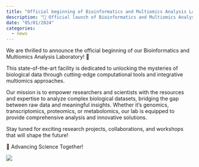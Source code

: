 ```yaml
---
title: "Official beginning of Bioinformatics and Multiomics Analysis Laboratory"
description: "🎉 Official launch of Bioinformatics and Multiomics Analysis Laboratory! 🎉"
date: "05/01/2024"
categories:
  - news
---
```


We are thrilled to announce the official beginning of our Bioinformatics and Multiomics Analysis Laboratory! 🚀 

This state-of-the-art facility is dedicated to unlocking the mysteries of biological data through cutting-edge computational tools and integrative multiomics approaches.

Our mission is to empower researchers and scientists with the resources and expertise to analyze complex biological datasets, bridging the gap between raw data and meaningful insights. Whether it’s genomics, transcriptomics, proteomics, or metabolomics, our lab is equipped to provide comprehensive analysis and innovative solutions.

Stay tuned for exciting research projects, collaborations, and workshops that will shape the future!

🔬 Advancing Science Together!

![](../../bg_logo.png)